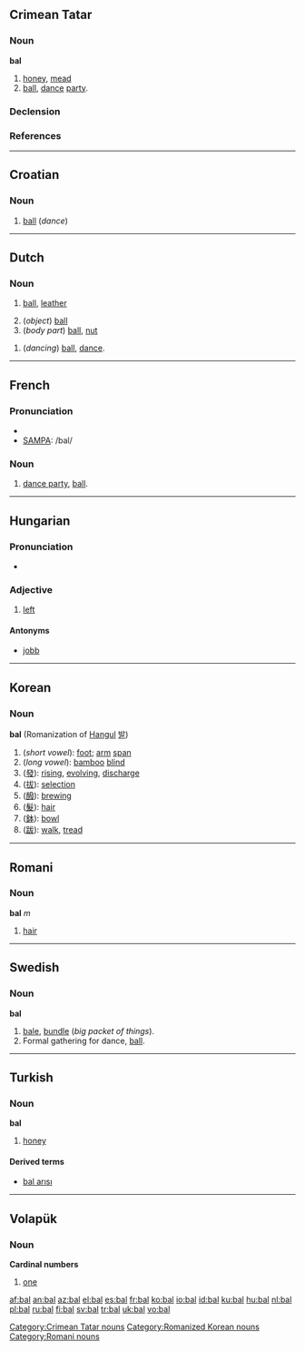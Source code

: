 {{see|bál|bål|baḻ|ball|Ball}}
==Crimean Tatar==

===Noun===
'''bal'''

# [[honey]], [[mead]]
# [[ball]], [[dance]] [[party]].

===Declension===
{{crh-latin-noun|nıñ|ga|nı|da|dan}}

===References===
{{R:Useinov-Mireev 2002}}

[[Category:Crimean Tatar nouns]]

----

==Croatian==

===Noun===
{{hr-noun|m}}

# [[ball]] (''dance'')

----

==Dutch==

===Noun===
{{nl-noun|g=m|ballen|balletje}}

# {{sports}} [[ball]], [[leather]]
# (''object'') [[ball]]
# (''body part'') [[ball]], [[nut]]

{{nl-noun|g=n|bals|balletje}}

# (''dancing'') [[ball]], [[dance]].

----

==French==

===Pronunciation===
* {{IPA|/bal/}}
* [[w:SAMPA|SAMPA]]: /bal/

===Noun===
{{fr-noun|m}}

# [[dance party]], [[ball]].

----

==Hungarian==

===Pronunciation===
*{{IPA|/ˈbɒl/|lang=hu}}

===Adjective===
{{hu-adj|abb}}

# [[left]]

====Antonyms====
* [[jobb]]

----

==Korean==

===Noun===
'''bal''' (Romanization of [[w:Hangul|Hangul]] [[발]])

# (''short vowel''): [[foot]]; [[arm]] [[span]]
# (''long vowel''): [[bamboo]] [[blind]]
# ([[發]]): [[rising]], [[evolving]], [[discharge]]
# ([[拔]]): [[selection]]
# ([[醱]]): [[brew]]ing
# ([[髮]]): [[hair]]
# ([[鉢]]): [[bowl]]
# ([[跋]]): [[walk]], [[tread]]

[[Category:Romanized Korean nouns]]

----

==Romani==

===Noun===
'''bal''' ''m''

# [[hair]]

[[Category:Romani nouns]]

----

==Swedish==

===Noun===
{{sv-noun-reg-ar|definition=1}}
{{sv-noun-reg-er|definition=2}}
'''bal''' {{c}}

# [[bale]], [[bundle]] (''big packet of things'').
# Formal gathering for dance, [[ball]].

----

==Turkish==

===Noun===
'''bal'''

# [[honey]]

====Derived terms====
* [[bal arısı]]

----

==Volapük==

===Noun===
'''Cardinal numbers'''

# [[one]]

[[af:bal]]
[[an:bal]]
[[az:bal]]
[[el:bal]]
[[es:bal]]
[[fr:bal]]
[[ko:bal]]
[[io:bal]]
[[id:bal]]
[[ku:bal]]
[[hu:bal]]
[[nl:bal]]
[[pl:bal]]
[[ru:bal]]
[[fi:bal]]
[[sv:bal]]
[[tr:bal]]
[[uk:bal]]
[[vo:bal]]